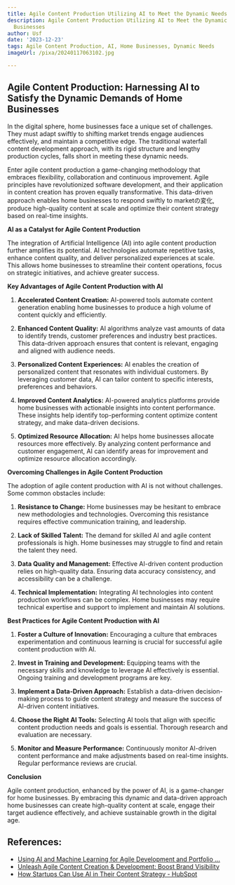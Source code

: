 ```yaml
---
title: Agile Content Production Utilizing AI to Meet the Dynamic Needs of Home Businesses
description: Agile Content Production Utilizing AI to Meet the Dynamic Needs of Home
  Businesses
author: Usf
date: '2023-12-23'
tags: Agile Content Production, AI, Home Businesses, Dynamic Needs
imageUrl: /pixa/20240117063102.jpg

---
```

##  Agile Content Production: Harnessing AI to Satisfy the Dynamic Demands of Home Businesses

In the digital sphere, home businesses face a unique set of challenges. They must adapt  swiftly to shifting market trends engage audiences effectively, and maintain a competitive edge. The traditional  waterfall  content development approach,  with its rigid structure and  lengthy production cycles, falls short in meeting these dynamic needs.

Enter agile content production a game-changing methodology that embraces flexibility, collaboration and continuous improvement. Agile principles have  revolutionized software development, and their application in content creation has proven equally transformative. This  data-driven approach enables home businesses to respond swiftly to marketの変化, produce high-quality content at scale and optimize  their content strategy based on real-time insights.

**AI  as  a Catalyst for Agile  Content Production**

The integration of Artificial Intelligence (AI) into agile content production further amplifies its potential. AI technologies automate repetitive tasks, enhance content quality, and deliver personalized experiences at scale. This allows home businesses to streamline their content operations, focus on strategic initiatives, and achieve greater success.

**Key Advantages of Agile Content  Production with AI**

1. **Accelerated Content Creation:** AI-powered  tools automate content  generation  enabling home businesses to produce a high volume of  content quickly and efficiently.

2. **Enhanced Content Quality:** AI algorithms analyze vast amounts of data to identify trends, customer preferences and industry best practices. This data-driven approach ensures that content  is relevant, engaging and aligned with audience needs.

3. **Personalized Content Experiences:** AI enables the creation of personalized  content that resonates with individual customers. By leveraging customer data, AI can tailor content to specific interests, preferences and behaviors.

4. **Improved Content Analytics:** AI-powered  analytics platforms provide home businesses with actionable insights into content performance. These insights help identify top-performing content optimize content strategy, and make data-driven decisions.

5. **Optimized Resource Allocation:**  AI helps home businesses allocate resources  more effectively. By analyzing content performance  and customer engagement, AI can identify areas for improvement and optimize resource  allocation accordingly.

**Overcoming Challenges in Agile Content Production**

The adoption of agile content production with AI is not without challenges. Some common obstacles include:

1. **Resistance to  Change:** Home businesses may  be hesitant to embrace new methodologies and technologies. Overcoming  this  resistance requires effective communication training, and leadership.

2. **Lack of Skilled Talent:** The demand for skilled AI and  agile content  professionals is high.  Home businesses may struggle to find and retain the talent they need.

3. **Data Quality and Management:** Effective AI-driven  content production relies on high-quality  data. Ensuring data accuracy consistency,  and accessibility can be a  challenge.

4. **Technical  Implementation:** Integrating AI technologies into content  production workflows can be complex. Home businesses may require technical expertise and support to implement  and maintain AI solutions.

**Best Practices for Agile Content Production with AI**

1.  **Foster a Culture of Innovation:**  Encouraging a culture that embraces experimentation and continuous learning is crucial for successful agile content production  with  AI.

2. **Invest in Training and Development:**  Equipping teams with  the necessary skills and knowledge to leverage AI effectively is essential. Ongoing training and development programs are key.

3.  **Implement a Data-Driven Approach:** Establish a data-driven  decision-making  process to guide content strategy and measure  the  success  of AI-driven content initiatives.

4.  **Choose the Right AI Tools:** Selecting AI tools that align with specific content production needs  and  goals is essential. Thorough research and evaluation are necessary.

5. **Monitor and Measure Performance:** Continuously monitor AI-driven content performance and make adjustments based on  real-time  insights. Regular performance reviews are crucial.

**Conclusion**

Agile content  production, enhanced  by the power of AI, is a game-changer for home businesses. By embracing this dynamic and data-driven approach home businesses can create high-quality content at scale, engage their target audience effectively, and  achieve sustainable growth  in the digital age.

## References:
- [Using AI and Machine Learning for Agile Development and Portfolio ...](https://hbr.org/sponsored/2018/06/using-ai-and-machine-learning-for-agile-development-and-portfolio-management)
- [Unleash Agile Content Creation & Development: Boost Brand Visibility](https://www.britopian.com/content/agile-content-creation/)
- [How Startups Can Use AI in Their Content Strategy - HubSpot](https://www.hubspot.com/startups/using-ai-for-content-strategy)
